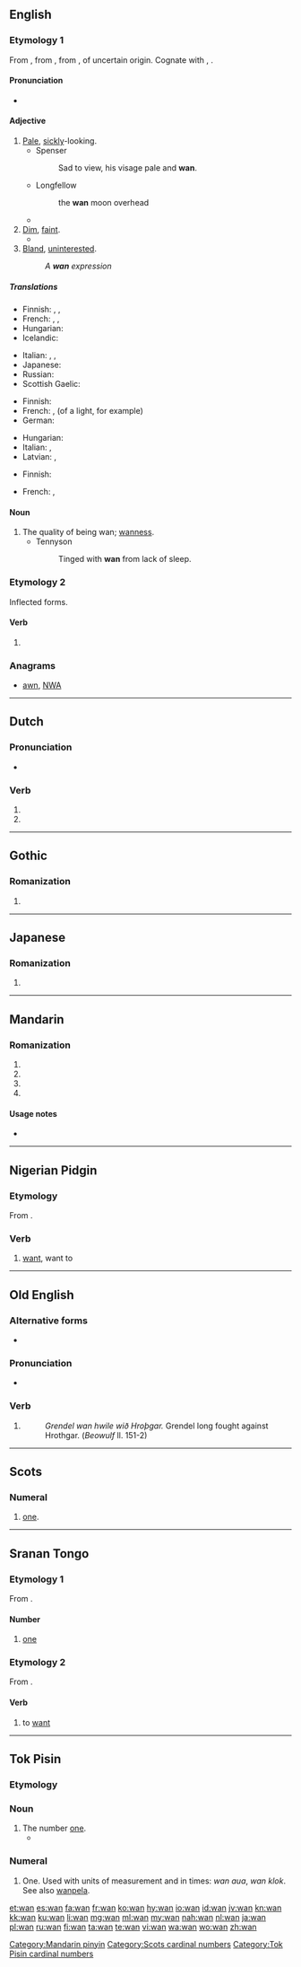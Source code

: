 {{also|Appendix:Variations of "wan"}}
==English==

===Etymology 1===
From {{etyl|enm|en}}, from {{etyl|ang|en}} {{term|ƿann||dark, dusky|lang=ang}}, from {{etyl|gem-pro|en}} {{m|gem-pro|*wannaz||dark, swart}}, of uncertain origin. Cognate with {{etyl|ofs|-}} {{term|wann|lang=ofs}}, {{term|wonn||dark|lang=ofs}}.

====Pronunciation====
* {{rhymes|ɒn|lang=en}}

====Adjective====
{{en-adj|wanner}}

# [[pale|Pale]], [[sickly]]-looking.
#* Spenser
#*: Sad to view, his visage pale and '''wan'''.
#* Longfellow
#*: the '''wan''' moon overhead
#* {{quote-book
 |year=1921
 |year_published='''2012'''
 |edition=HTML
 |editor=
 |author=Edgar Rice Burrows
 |title=The Efficiency Expert
 |chapter=
 |url=http://www.gutenberg.org/files/3475/3475-h/3475-h.htm
 |genre=
 |publisher=The Gutenberg Project
 |isbn=
 |page=
 |passage=She looked '''wan''' and worried, ...
}}
# [[dim|Dim]], [[faint]].
#* {{quote-book|passage=’twas so far away, that evil day when I prayed to the Prince of Gloom / For the savage strength and the sullen length of life to work his doom. / Nor sign nor word had I seen or heard, and it happed so long ago; / My youth was gone and my memory '''wan''', and I willed it even so.
|title={{wsource|Ballads of a Cheechako}}
|chapter={{wsource|The Ballad of One-Eyed Mike}}
|author=Robert W. Service
|year=1909}}
# [[bland|Bland]], [[uninterested]].
#: ''A '''wan''' expression''

=====Translations=====
{{trans-top|pale, sickly-looking}}
* Finnish: {{t|fi|kelmeä}}, {{t|fi|kalmea}}, {{t|fi|riutunut}}
* French: {{t+|fr|blême}}, {{t+|fr|pâlot}}, {{t+|fr|pâlotte}}
* Hungarian: {{t+|hu|sápadt}}
* Icelandic: {{t+|is|fölur}}
{{trans-mid}}
* Italian: {{t+|it|cereo|m}}, {{t|it|cadaverico|m}}, {{t|it|smunto|m}}
* Japanese: {{t|ja|青ざめた|tr=aozameta}}
* Russian: {{t+|ru|бледный|m|tr=blédnyj|sc=Cyrl}}
* Scottish Gaelic: {{t|gd|bàn-ghlas}}
{{trans-bottom}}

{{trans-top|dim, faint}}
* Finnish: {{t|fi|kelmeä}}
* French: {{t+|fr|blafard}}, {{t+|fr|blafarde}} (of a light, for example)
* German: {{t+|de|fahl}}
{{trans-mid}}
* Hungarian: {{t+|hu|halvány}}
* Italian: {{t+|it|fioco|m}}, {{t+|it|fioca|f}}
* Latvian: {{t|lv|blāvs}}, {{t|lv|nespodrs}}
{{trans-bottom}}

{{trans-top|bland, uninterested}}
* Finnish: {{t+|fi|vaisu}}
{{trans-mid}}
* French: {{t+|fr|indifférent|m}}, {{t+|fr|indifférente|f}}
{{trans-bottom}}

====Noun====
{{en-noun|-}}

# The quality of being wan; [[wanness]].
#* Tennyson
#*: Tinged with '''wan''' from lack of sleep.

===Etymology 2===
Inflected forms.

====Verb====
{{head|en|verb form}}

# {{context|obsolete|lang=en}} {{en-past of|win}}

===Anagrams===
* [[awn#English|awn]], [[NWA#English|NWA]]

----

==Dutch==

===Pronunciation===
* {{audio|Nl-wan.ogg|Audio|lang=nl}}

===Verb===
{{nl-verb-form}}

# {{nl-verb form of|p=1|n=sg|t=pres|m=ind|wannen}}
# {{nl-verb form of|m=imp|wannen}}

----

==Gothic==

===Romanization===
{{got-rom}}

# {{got-romanization of|𐍅𐌰𐌽}}

----

==Japanese==

===Romanization===
{{ja-romaji}}

# {{ja-romanization of|わん}}

----

==Mandarin==

===Romanization===
{{head|cmn}}

# {{nonstandard spelling of|lang=cmn|sc=Latn|wān}}
# {{nonstandard spelling of|lang=cmn|sc=Latn|wán}}
# {{nonstandard spelling of|lang=cmn|sc=Latn|wǎn}}
# {{nonstandard spelling of|lang=cmn|sc=Latn|wàn}}

====Usage notes====
* {{cmn-toneless-note}}

[[Category:Mandarin pinyin]]

----

==Nigerian Pidgin==

===Etymology===
From {{etyl|en|pcm}} {{term|want|lang=en}}.

===Verb===
{{head|pcm|verb}}

# [[want]], want to

----

==Old English==

===Alternative forms===
* {{l|ang|wann}}

===Pronunciation===
* {{IPA|/wɑn/|lang=ang}}

===Verb===
{{head|ang|verb form}}

# {{form of|Third-person singular|winnan|lang=ang}}
#: ''Grendel wan hwile wið Hroþgar.'' Grendel long fought against Hrothgar. (''Beowulf'' ll. 151-2)

----

==Scots==

===Numeral===
{{head|sco|numeral}}

# {{context|West Central Scots|lang=sco}} [[one]].

[[Category:Scots cardinal numbers]]

----

==Sranan Tongo==

===Etymology 1===
From {{etyl|en|srn}} {{term|one|lang=en}}.

====Number====
{{head|srn|number}}

# {{context|cardinal|lang=srn}} [[one]]

===Etymology 2===
From {{etyl|en|srn}} {{term|want|lang=en}}.

====Verb====
{{head|srn|verb}}

# to [[want]]

----

==Tok Pisin==

===Etymology===
{{etyl|en|tpi}} {{term|one|lang=en}}

===Noun===
{{head|tpi|noun}}

# The number [[one]].
#* {{tpi-cite-bible|Gen|1|5|Tulait em i kolim “De,” na tudak em i kolim “Nait.” Nait i go pinis na moning i kamap. Em i de namba '''wan'''.}}
{{LDL}}

===Numeral===
{{head|tpi|numeral}}

# One. Used with units of measurement and in times: ''wan aua'', ''wan klok''. See also [[wanpela]].

[[Category:Tok Pisin cardinal numbers]]

[[et:wan]]
[[es:wan]]
[[fa:wan]]
[[fr:wan]]
[[ko:wan]]
[[hy:wan]]
[[io:wan]]
[[id:wan]]
[[jv:wan]]
[[kn:wan]]
[[kk:wan]]
[[ku:wan]]
[[li:wan]]
[[mg:wan]]
[[ml:wan]]
[[my:wan]]
[[nah:wan]]
[[nl:wan]]
[[ja:wan]]
[[pl:wan]]
[[ru:wan]]
[[fi:wan]]
[[ta:wan]]
[[te:wan]]
[[vi:wan]]
[[wa:wan]]
[[wo:wan]]
[[zh:wan]]